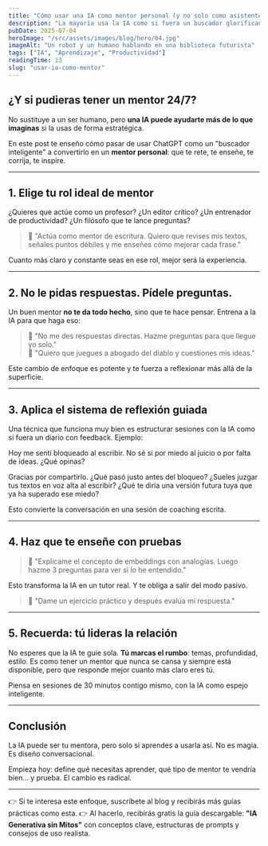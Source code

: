 ```yaml
---
title: "Cómo usar una IA como mentor personal (y no solo como asistente)"
description: "La mayoría usa la IA como si fuera un buscador glorificado. Pero puedes convertirla en tu coach, tutor, editor o guía. Aquí te explico cómo."
pubDate: 2025-07-04
heroImage: "/src/assets/images/blog/hero/04.jpg"
imageAlt: "Un robot y un humano hablando en una biblioteca futurista"
tags: ["IA", "Aprendizaje", "Productividad"]
readingTime: 13
slug: "usar-ia-como-mentor"
---
```


## ¿Y si pudieras tener un mentor 24/7?

No sustituye a un ser humano, pero **una IA puede ayudarte más de lo que imaginas** si la usas de forma estratégica.

En este post te enseño cómo pasar de usar ChatGPT como un "buscador inteligente" a convertirlo en un **mentor personal**: que te rete, te enseñe, te corrija, te inspire.

---

## 1. Elige tu rol ideal de mentor

¿Quieres que actúe como un profesor? ¿Un editor crítico? ¿Un entrenador de productividad? ¿Un filósofo que te lance preguntas?

> 🧠 "Actúa como mentor de escritura. Quiero que revises mis textos, señales puntos débiles y me enseñes cómo mejorar cada frase."

Cuanto más claro y constante seas en ese rol, mejor será la experiencia.

---

## 2. No le pidas respuestas. Pídele preguntas.

Un buen mentor **no te da todo hecho**, sino que te hace pensar. Entrena a la IA para que haga eso:

> 🧠 "No me des respuestas directas. Hazme preguntas para que llegue yo solo."  
> 🧠 "Quiero que juegues a abogado del diablo y cuestiones mis ideas."

Este cambio de enfoque es potente y te fuerza a reflexionar más allá de la superficie.

---

## 3. Aplica el sistema de reflexión guiada

Una técnica que funciona muy bien es estructurar sesiones con la IA como si fuera un diario con feedback. Ejemplo:

<Conversation>
  <Message from="user" speaker="Tú" avatar="🧠">
    <p>Hoy me sentí bloqueado al escribir. No sé si por miedo al juicio o por falta de ideas. ¿Qué opinas?</p>
  </Message>
  <Message from="ai" speaker="MentorGPT" avatar="🤖">
    <p>Gracias por compartirlo. ¿Qué pasó justo antes del bloqueo? ¿Sueles juzgar tus textos en voz alta al escribir? ¿Qué te diría una versión futura tuya que ya ha superado ese miedo?</p>
  </Message>
</Conversation>

Esto convierte la conversación en una sesión de coaching escrita.

---

## 4. Haz que te enseñe con pruebas

> 🧠 "Explícame el concepto de embeddings con analogías. Luego hazme 3 preguntas para ver si lo he entendido."

Esto transforma la IA en un tutor real. Y te obliga a salir del modo pasivo.

> 🧠 "Dame un ejercicio práctico y después evalúa mi respuesta."

---

## 5. Recuerda: tú lideras la relación

No esperes que la IA te guíe sola. **Tú marcas el rumbo**: temas, profundidad, estilo. Es como tener un mentor que nunca se cansa y siempre está disponible, pero que responde mejor cuanto más claro eres tú.

Piensa en sesiones de 30 minutos contigo mismo, con la IA como espejo inteligente.

---

## Conclusión

La IA puede ser tu mentora, pero solo si aprendes a usarla así. No es magia. Es diseño conversacional.

Empieza hoy: define qué necesitas aprender, qué tipo de mentor te vendría bien… y prueba. El cambio es radical.

---

👉 Si te interesa este enfoque, suscríbete al blog y recibirás más guías prácticas como esta.
👉 Al hacerlo, recibirás gratis la guía descargable: **"IA Generativa sin Mitos"** con conceptos clave, estructuras de prompts y consejos de uso realista.